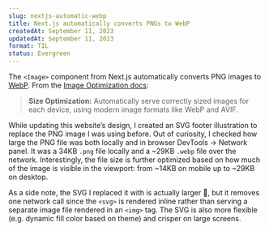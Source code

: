 ```yaml
---
slug: nextjs-automatic-webp
title: Next.js automatically converts PNGs to WebP
createdAt: September 11, 2023
updatedAt: September 11, 2023
format: TIL
status: Evergreen
---
```


The `<Image>` component from Next.js automatically converts PNG images to <a href="https://web.dev/learn/images/webp/" target="_blank">WebP</a>. From the <a href="https://nextjs.org/docs/app/building-your-application/optimizing/images" target="_blank">Image Optimization docs</a>:

> **Size Optimization:** Automatically serve correctly sized images for each device, using modern image formats like WebP and AVIF.

While updating this website’s design, I created an SVG footer illustration to replace the PNG image I was using before. Out of curiosity, I checked how large the PNG file was both locally and in browser DevTools → Network panel. It was a 34KB `.png` file locally and a ~29KB `.webp` file over the network. Interestingly, the file size is further optimized based on how much of the image is visible in the viewport: from ~14KB on mobile up to ~29KB on desktop.

As a side note, the SVG I replaced it with is actually larger 😬, but it removes one network call since the `<svg>` is rendered inline rather than serving a separate image file rendered in an `<img>` tag. The SVG is also more flexible (e.g. dynamic fill color based on theme) and crisper on large screens.

